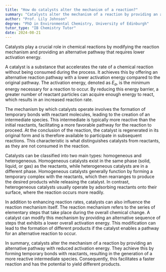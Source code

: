 ```yaml
---
title: "How do catalysts alter the mechanism of a reaction?"
summary: "Catalysts alter the mechanism of a reaction by providing an alternative reaction pathway with a lower activation energy."
author: "Prof. Lily Johnson"
degree: "PhD in Environmental Chemistry, University of Edinburgh"
tutor_type: "IB Chemistry Tutor"
date: 2024-08-21
---
```


Catalysts play a crucial role in chemical reactions by modifying the reaction mechanism and providing an alternative pathway that requires lower activation energy.

A catalyst is a substance that accelerates the rate of a chemical reaction without being consumed during the process. It achieves this by offering an alternative reaction pathway with a lower activation energy compared to the original pathway. The activation energy, denoted as $E_a$, is the minimum energy necessary for a reaction to occur. By reducing this energy barrier, a greater number of reactant particles can acquire enough energy to react, which results in an increased reaction rate.

The mechanism by which catalysts operate involves the formation of temporary bonds with reactant molecules, leading to the creation of an intermediate species. This intermediate is typically more reactive than the initial reactants, facilitating a more favorable pathway for the reaction to proceed. At the conclusion of the reaction, the catalyst is regenerated in its original form and is therefore available to participate in subsequent reactions. This characteristic is what distinguishes catalysts from reactants, as they are not consumed in the reaction.

Catalysts can be classified into two main types: homogeneous and heterogeneous. Homogeneous catalysts exist in the same phase (solid, liquid, or gas) as the reactants, while heterogeneous catalysts are in a different phase. Homogeneous catalysts generally function by forming a temporary complex with the reactants, which then rearranges to produce the desired products while releasing the catalyst. In contrast, heterogeneous catalysts usually operate by adsorbing reactants onto their surface, where the reaction occurs more readily.

In addition to enhancing reaction rates, catalysts can also influence the reaction mechanism itself. The reaction mechanism refers to the series of elementary steps that take place during the overall chemical change. A catalyst can modify this mechanism by providing an alternative sequence of steps that exhibits a lower overall activation energy. This modification can lead to the formation of different products if the catalyst enables a pathway for an alternative reaction to occur.

In summary, catalysts alter the mechanism of a reaction by providing an alternative pathway with reduced activation energy. They achieve this by forming temporary bonds with reactants, resulting in the generation of a more reactive intermediate species. Consequently, this facilitates a faster reaction and has the potential to yield different products.
    